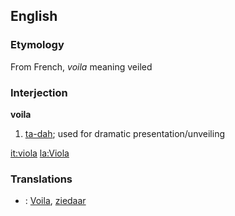 ==English==

===Etymology===
From French, ''voila'' meaning veiled

===Interjection===
'''voila'''
#[[ta-dah]]; used for dramatic presentation/unveiling

[[it:viola]]
[[la:Viola]]

===Translations===
*{{nl}}: [[Voila]], [[ziedaar]]